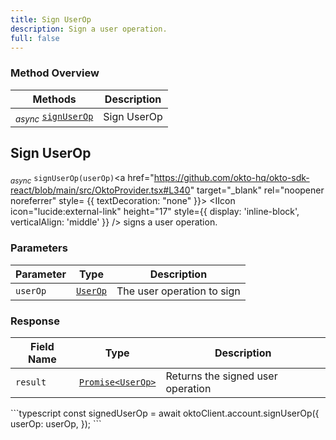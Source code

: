 ```yaml
---
title: Sign UserOp
description: Sign a user operation.
full: false
---
```




### Method Overview

| Methods                                                                         | Description                          |                 
|---------------------------------------------------------------------------------|--------------------------------------|
| <sub><i>async</i></sub> [`signUserOp`](#sign-user-op) | Sign UserOp |

<div className="method-box">

## Sign UserOp

<sub><i>async</i></sub> `signUserOp(userOp)`<a href="https://github.com/okto-hq/okto-sdk-react/blob/main/src/OktoProvider.tsx#L340" target="_blank" rel="noopener noreferrer" style= {{ textDecoration: "none" }}> <IIcon icon="lucide:external-link" height="17" style={{ display: 'inline-block', verticalAlign: 'middle' }} /></a> signs a user operation.

### Parameters

| Parameter   | Type                        | Description                            | 
|-------------|-----------------------------|----------------------------------------|
| `userOp`     | [`UserOp`](/api-docs#model/userop) | The user operation to sign | 

### Response

<Callout title="Success Response">

| Field Name | Type                  | Description                                   | 
|------------|-----------------------|-----------------------------------------------|
| `result`   | [`Promise<UserOp>`](/api-docs#model/userop) | Returns the signed user operation | 

</Callout>


<Accordions>
<Accordion title="Example">
<Tabs items={['Typescript']}>
  <Tab value="Typescript">
    ```typescript
        const signedUserOp = await oktoClient.account.signUserOp({
            userOp: userOp,
        });
    ```
  </Tab>
</Tabs>
</Accordion>
</Accordions>

</div>
